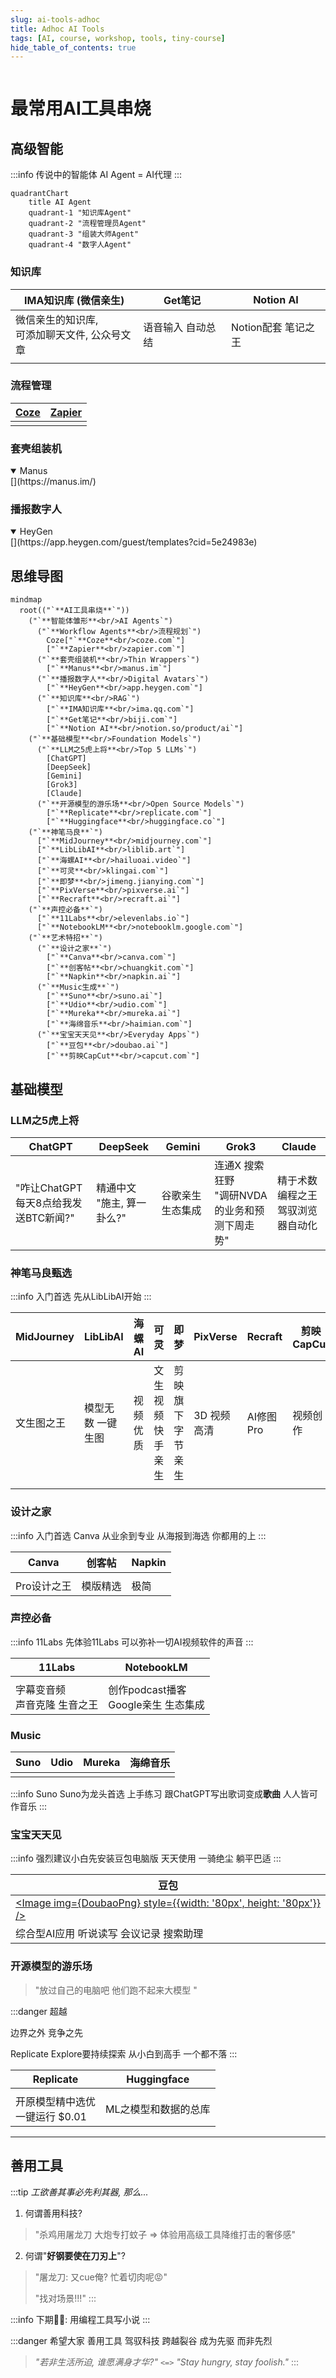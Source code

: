```yaml
---
slug: ai-tools-adhoc
title: Adhoc AI Tools
tags: [AI, course, workshop, tools, tiny-course]
hide_table_of_contents: true
---
```





<ControlPanel />

<Image img={JohnJpg} />

<TOCInline toc={toc} />

# 最常用AI工具串烧

<!-- truncate -->

## 高级智能

:::info
传说中的智能体 AI Agent = AI代理
:::

```mermaid
quadrantChart
    title AI Agent
    quadrant-1 "知识库Agent"
    quadrant-2 "流程管理员Agent"
    quadrant-3 "组装大师Agent"
    quadrant-4 "数字人Agent"
```

### 知识库

| **IMA知识库** (微信亲生) | Get笔记 | Notion AI |
|--------------------------|---------|-----------|
| 微信亲生的知识库, <br/>可添加聊天文件, 公众号文章 | 语音输入 自动总结 | Notion配套 笔记之王 |
| [<Image img={ImaPng} width={100} height={100} />](https://ima.qq.com/) | [<Image img={GetPng} width={100} height={100} />](https://www.biji.com/) | [<NotionSvg width={100} height={100} />](https://www.notion.so/product/ai) | 

### 流程管理

| [Coze](https://www.coze.com/) | [**Zapier**](https://zapier.com/) |
|-------------------------------|-----------------------------------|
| [<Image img={CozeStore} />](https://www.coze.com/) | [<Image img={Zapier} />](https://zapier.com/) |

### 套壳组装机 

<details open>
  <summary>Manus</summary>
  <div>
    [<Image img={Manus} />](https://manus.im/)
  </div>
</details>

### 播报数字人

<details open>
  <summary>HeyGen</summary>
  <div>
    [<Image img={HeyGen} />](https://app.heygen.com/guest/templates?cid=5e24983e)
  </div>
</details>

## 思维导图

```mermaid
mindmap
  root(("`**AI工具串烧**`"))
    ("`**智能体雏形**<br/>AI Agents`")
      ("`**Workflow Agents**<br/>流程规划`")        
        Coze["`**Coze**<br/>coze.com`"]         
        ["`**Zapier**<br/>zapier.com`"]
      ("`**套壳组装机**<br/>Thin Wrappers`")
        ["`**Manus**<br/>manus.im`"]
      ("`**播报数字人**<br/>Digital Avatars`")
        ["`**HeyGen**<br/>app.heygen.com`"]
      ("`**知识库**<br/>RAG`")
        ["`**IMA知识库**<br/>ima.qq.com`"]
        ["`**Get笔记**<br/>biji.com`"]
        ["`**Notion AI**<br/>notion.so/product/ai`"]
    ("`**基础模型**<br/>Foundation Models`")
      ("`**LLM之5虎上将**<br/>Top 5 LLMs`")
        [ChatGPT]
        [DeepSeek]
        [Gemini]
        [Grok3]
        [Claude]
      ("`**开源模型的游乐场**<br/>Open Source Models`")
        ["`**Replicate**<br/>replicate.com`"]
        ["`**Huggingface**<br/>huggingface.co`"]
    ("`**神笔马良**`")
      ["`**MidJourney**<br/>midjourney.com`"]
      ["`**LibLibAI**<br/>liblib.art`"]
      ["`**海螺AI**<br/>hailuoai.video`"]
      ["`**可灵**<br/>klingai.com`"]
      ["`**即梦**<br/>jimeng.jianying.com`"]
      ["`**PixVerse**<br/>pixverse.ai`"]
      ["`**Recraft**<br/>recraft.ai`"]
    ("`**声控必备**`")
      ["`**11Labs**<br/>elevenlabs.io`"]
      ["`**NotebookLM**<br/>notebooklm.google.com`"]
    ("`**艺术特招**`")
      ("`**设计之家**`")
        ["`**Canva**<br/>canva.com`"]
        ["`**创客帖**<br/>chuangkit.com`"]
        ["`**Napkin**<br/>napkin.ai`"]
      ("`**Music生成**`")
        ["`**Suno**<br/>suno.ai`"]
        ["`**Udio**<br/>udio.com`"]
        ["`**Mureka**<br/>mureka.ai`"]
        ["`**海绵音乐**<br/>haimian.com`"]
      ("`**宝宝天天见**<br/>Everyday Apps`")
        ["`**豆包**<br/>doubao.ai`"]
        ["`**剪映CapCut**<br/>capcut.com`"]
```

## 基础模型

### LLM之5虎上将

| ChatGPT | DeepSeek | Gemini | Grok3 | **Claude** |
|---------|----------|--------|-------|------------|
| "咋让ChatGPT每天8点给我发送BTC新闻?" | 精通中文 <br/>"施主, 算一卦么?" | 谷歌亲生 生态集成 | 连通X 搜索狂野 <br/>"调研NVDA的业务和预测下周走势" | 精于术数 编程之王 <br/>驾驭浏览器自动化 |

### 神笔马良甄选

:::info 入门首选
先从LibLibAI开始
:::

| MidJourney | **LibLibAI** | 海螺AI | 可灵 | 即梦 | PixVerse | Recraft | 剪映 CapCut  |
|------------|--------------|--------|------|------|----------|---------|---------|
| 文生图之王 | 模型无数 一键生图 | 视频优质 | 文生视频 快手亲生 | 剪映旗下 字节亲生 | 3D 视频高清 | AI修图Pro | 视频创作 |
| [<MidJourneySvg width={100} height={100} />](https://www.midjourney.com/) | [<LibLibSvg width={100} height={100} />](https://www.liblib.art/) | [<Image img={HaiLuoPng} width={100} height={100} />](https://hailuoai.video/) | [<KlingSvg width={100} height={100} />](https://www.klingai.com/global/) | [<Image img={JiMengPng} width={100} height={100} />](https://jimeng.jianying.com/) | [<PixVerseSvg width={100} height={100} />](https://www.pixverse.ai/) | [<RecraftSvg width={100} height={100} />](https://www.recraft.ai/) | [<CapcutSvg width={100} height={100} />](https://www.capcut.com/) |

### 设计之家

:::info 入门首选
Canva 从业余到专业 从海报到海选 你都用的上
:::


| **Canva** | 创客帖 | Napkin |
|---------|------------|----------|
| [<CanvaSvg width={100} height={100} />](https://www.canva.com/) | [<ChuangkitSvg width={100} height={100} />](https://www.chuangkit.com/) | [<NapkinSvg width={100} height={100} />](https://www.napkin.ai/) |
| Pro设计之王 | 模版精选 | 极简 |

### 声控必备

:::info 11Labs
先体验11Labs 可以弥补一切AI视频软件的声音
:::

| **11Labs** | NotebookLM |
|--------|------------|
| [<ElevenLabsSvg width={100} height={100} />](https://elevenlabs.io/) | [<NotebookLmSvg width={300} height={100} />](https://notebooklm.google.com/) |
| 字幕变音频 <br/>声音克隆 生音之王 | 创作podcast播客 <br/>Google亲生 生态集成 |

### Music

| **Suno** | Udio | Mureka | 海绵音乐 | 
|----------|------|--------|----------|
| [<SunoSvg width={100} height={100} />](https://suno.ai/) | [<UdioSvg width={100} height={100} />](https://www.udio.com/) | [<Image img={MurekaPng} width={100} height={100} />](https://mureka.ai/) | [<HaimianSvg width={150} height={100} />](https://www.haimian.com/) |

:::info Suno
Suno为龙头首选 上手练习 跟ChatGPT写出歌词变成**歌曲** 人人皆可作音乐
:::

### 宝宝天天见

:::info
强烈建议小白先安装豆包电脑版 天天使用 一骑绝尘 躺平巴适
:::

| 豆包 | 
|------|
| [<Image img={DoubaoPng} style={{width: '80px', height: '80px'}} />](https://www.doubao.ai/) | 
| 综合型AI应用 听说读写 会议记录 搜索助理 |


### 开源模型的游乐场

> "放过自己的电脑吧 他们跑不起来大模型 "

:::danger 超越

边界之外 竞争之先

Replicate Explore要持续探索 从小白到高手 一个都不落
:::

| **Replicate** | Huggingface |
|---------------|-------------|
| [<ReplicateSvg width={100} height={100} />](https://replicate.com/explore) | [<HuggingfaceSvg width={100} height={100} />](https://huggingface.co/) |
| 开原模型精中选优 <br/>一键运行 $0.01 | ML之模型和数据的总库 |

------

## 善用工具

:::tip _工欲善其事必先利其器, 那么..._

1. 何谓善用科技?
> "杀鸡用屠龙刀 大炮专打蚊子 => 体验用高级工具降维打击的奢侈感"

2. 何谓"__好钢要使在刀刃上__"?
> "屠龙刀: 又cue俺? 忙着切肉呢😡"
> 
> "找对场景!!!"
:::

:::info 下期👋🏻: 用编程工具写小说
:::

:::danger 希望大家 善用工具 驾驭科技 跨越裂谷 成为先驱 而非先烈 
>  _"若非生活所迫, 谁愿满身才华?"_ `<=>` _"Stay hungry, stay foolish."_ 
:::

